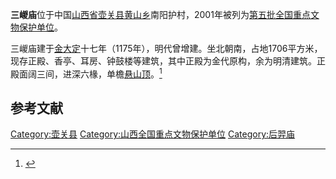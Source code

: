 {{coord|36|02|08|N|113|09|52|E|display=title|scale:10000}}
{{文物保护单位
| 级别 = 全国
| 名称 = 三嵕庙
| 图片 = 
| 所在 = [[山西省|山西省]][[壶关县|壶关县]]
| 分类 = 古建筑
| 时代 = [[金朝|金]]至[[清朝|清]]
| 编号 = [[第五批全国重点文物保护单位|第五批]]第261项
| 登录 = 2001年6月25日
}}
'''三嵕庙'''位于中国[[山西省|山西省]][[壶关县|壶关县]][[黄山乡|黄山乡]]南阳护村，2001年被列为[[第五批全国重点文物保护单位|第五批全国重点文物保护单位]]。

三嵕庙建于[[金朝|金]][[大定_(金朝)|大定]]十七年（1175年），明代曾增建。坐北朝南，占地1706平方米，现存正殿、香亭、耳房、钟鼓楼等建筑，其中正殿为金代原构，余为明清建筑。正殿面阔三间，进深六椽，单檐[[悬山顶|悬山顶]]。<ref>{{Cite book |title=全国重点文物保护单位·第一至第五批·第Ⅰ卷 |publisher=文物出版社 |year=2004 |isbn=7-5010-1525-2 |pages=403 }}</ref>

==参考文献==
{{reflist}}

{{山西全国重点文物保护单位}}
{{中国木构建筑 (唐-宋)}}

{{DEFAULTSORT:San}}
[[Category:壶关县|Category:壶关县]]
[[Category:山西全国重点文物保护单位|Category:山西全国重点文物保护单位]]
[[Category:后羿庙|Category:后羿庙]]